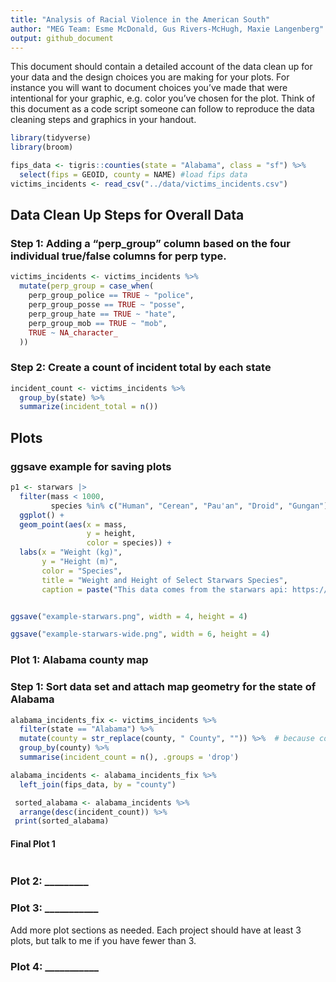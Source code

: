 ```yaml
---
title: "Analysis of Racial Violence in the American South"
author: "MEG Team: Esme McDonald, Gus Rivers-McHugh, Maxie Langenberg"
output: github_document
---
```


This document should contain a detailed account of the data clean up for your data and the design choices you are making for your plots. For instance you will want to document choices you've made that were intentional for your graphic, e.g. color you've chosen for the plot. Think of this document as a code script someone can follow to reproduce the data cleaning steps and graphics in your handout.

```r
library(tidyverse)
library(broom)

fips_data <- tigris::counties(state = "Alabama", class = "sf") %>%
  select(fips = GEOID, county = NAME) #load fips data
victims_incidents <- read_csv("../data/victims_incidents.csv")
```

## Data Clean Up Steps for Overall Data

### Step 1: Adding a "perp_group" column based on the four individual true/false columns for perp type. 

```r
victims_incidents <- victims_incidents %>%
  mutate(perp_group = case_when(
    perp_group_police == TRUE ~ "police",
    perp_group_posse == TRUE ~ "posse",
    perp_group_hate == TRUE ~ "hate",
    perp_group_mob == TRUE ~ "mob",
    TRUE ~ NA_character_
  ))
```

### Step 2: Create a count of incident total by each state 
``` r
incident_count <- victims_incidents %>%
  group_by(state) %>%
  summarize(incident_total = n())
```

## Plots

### ggsave example for saving plots

```r
p1 <- starwars |>
  filter(mass < 1000, 
         species %in% c("Human", "Cerean", "Pau'an", "Droid", "Gungan")) |>
  ggplot() +
  geom_point(aes(x = mass, 
                 y = height, 
                 color = species)) +
  labs(x = "Weight (kg)", 
       y = "Height (m)",
       color = "Species",
       title = "Weight and Height of Select Starwars Species",
       caption = paste("This data comes from the starwars api: https://swapi.py43.com"))


ggsave("example-starwars.png", width = 4, height = 4)

ggsave("example-starwars-wide.png", width = 6, height = 4)
```



### Plot 1: Alabama county map

### Step 1: Sort data set and attach map geometry for the state of Alabama
``` r
alabama_incidents_fix <- victims_incidents %>%
  filter(state == "Alabama") %>%
  mutate(county = str_replace(county, " County", "")) %>%  # because county names don't match fips data
  group_by(county) %>%
  summarise(incident_count = n(), .groups = 'drop')

alabama_incidents <- alabama_incidents_fix %>%
  left_join(fips_data, by = "county")

 sorted_alabama <- alabama_incidents %>% 
  arrange(desc(incident_count)) %>% 
 print(sorted_alabama)
```


#### Final Plot 1

```r

```


### Plot 2: _________

### Plot 3: ___________

Add more plot sections as needed. Each project should have at least 3 plots, but talk to me if you have fewer than 3.

### Plot 4: ___________ 


